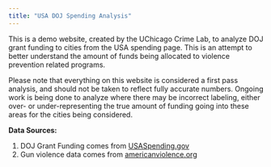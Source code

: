 ```yaml
---
title: "USA DOJ Spending Analysis"
---
```


This is a demo website, created by the UChicago Crime Lab, to analyze DOJ grant funding to cities from the USA spending page. This is an attempt to better understand the amount of funds being allocated to violence prevention related programs.

Please note that everything on this website is considered a first pass analysis, and should not be taken to reflect fully accurate numbers. Ongoing work is being done to analyze where there may be incorrect labeling, either over- or under-representing the true amount of funding going into these areas for the cities being considered.

**Data Sources:**

1. DOJ Grant Funding comes from [USASpending.gov](https://www.usaspending.gov/download_center/custom_award_data)
2. Gun violence data comes from [americanviolence.org](https://www.americanviolence.org/table?compChartType=differenceChart&compare=none&crimeType=400&customCompareInterval&customTimespanInterval&metric=total&precision=monthly&selectedCensusTractsIds&selectedCitiesIds&sortColumn=name&sortPage=0&sortReversed=false&timespan=lastMonth)